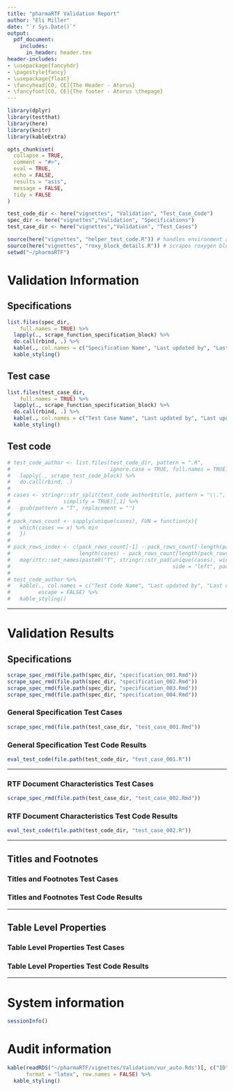 ```yaml
---
title: "pharmaRTF Validation Report"
author: "Eli Miller"
date: "`r Sys.Date()`"
output:
  pdf_document:
    includes:
      in_header: header.tex
header-includes:
- \usepackage{fancyhdr}
- \pagestyle{fancy}
- \usepackage{float}
- \fancyhead[CO, CE]{The Header - Atorus}
- \fancyfoot[CO, CE]{The footer - Atorus \thepage}
---
```

\newpage
\tableofcontents
\newpage
```r
library(dplyr)
library(testthat)
library(here)
library(knitr)
library(kableExtra)

opts_chunk$set(
  collapse = TRUE,
  comment = "#>",
  eval = TRUE,
  echo = FALSE,
  results = "asis",
  message = FALSE,
  tidy = FALSE
)

test_code_dir <- here("vignettes", "Validation", "Test_Case_Code")
spec_dir <- here("vignettes","Validation", "Specifications")
test_case_dir <- here("vignettes","Validation", "Test_Cases")

source(here("vignettes", "helper_test_code.R")) # handles environment and access to test_that contents
source(here("vignettes", "roxy_block_details.R")) # scrapes roxygen block for authorship details
setwd("~/pharmaRTF")
```

# Validation Information
## Specifications
```r
list.files(spec_dir,
    full.names = TRUE) %>%
  lapply(., scrape_function_specification_block) %>%
  do.call(rbind, .) %>%
  kable(., col.names = c("Specification Name", "Last updated by", "Last updated date")) %>%
  kable_styling()
```

## Test case
```r
list.files(test_case_dir,
    full.names = TRUE) %>%
  lapply(., scrape_function_specification_block) %>%
  do.call(rbind, .) %>%
  kable(., col.names = c("Test Case Name", "Last updated by", "Last updated date")) %>%
  kable_styling()
```

## Test code
```r
# test_code_author <- list.files(test_code_dir, pattern = ".R",
#                                ignore.case = TRUE, full.names = TRUE) %>%
#   lapply(., scrape_test_code_block) %>%
#   do.call(rbind, .)
# 
# cases <- stringr::str_split(test_code_author$title, pattern = "\\.", n = 2,
#                 simplify = TRUE)[,1] %>%
#   gsub(pattern = "T", replacement = "")
# 
# pack_rows_count <- sapply(unique(cases), FUN = function(x){
#   which(cases == x) %>% min
#   })
# 
# pack_rows_index <- c(pack_rows_count[-1] - pack_rows_count[-length(pack_rows_count)],
#                      length(cases) - pack_rows_count[length(pack_rows_count)] + 1) %>%
#   magrittr::set_names(paste0("T", stringr::str_pad(unique(cases), width = 3,
#                                                    side = "left", pad = 0)))
# 
# test_code_author %>%
#   kable(., col.names = c("Test Code Name", "Last updated by", "Last updated date"),
#         escape = FALSE) %>%
#   kable_styling()
```

***
# Validation Results
## Specifications
```r
scrape_spec_rmd(file.path(spec_dir, "specification_001.Rmd"))
scrape_spec_rmd(file.path(spec_dir, "specification_002.Rmd"))
scrape_spec_rmd(file.path(spec_dir, "specification_003.Rmd"))
scrape_spec_rmd(file.path(spec_dir, "specification_004.Rmd"))
```

### General Specification Test Cases
```r
scrape_spec_rmd(file.path(test_case_dir, "test_case_001.Rmd"))
```

### General Specification Test Code Results
```r
eval_test_code(file.path(test_code_dir, "test_case_001.R")) 
```

***

### RTF Document Characteristics Test Cases
```r
scrape_spec_rmd(file.path(test_case_dir, "test_case_002.Rmd"))
```

### RTF Document Characteristics Test Code Results
```r
eval_test_code(file.path(test_code_dir, "test_case_002.R")) 
```

***
## Titles and Footnotes

### Titles and Footnotes Test Cases

### Titles and Footnotes Test Code Results

***
## Table Level Properties

### Table Level Properties Test Cases

### Table Level Properties Test Code Results

***
# System information
```r
sessionInfo()
```

# Audit information
```r
kable(readRDS("~/pharmaRTF/vignettes/Validation/vur_auto.Rds")[, c("ID", "OutputFile", "Response", "Log")],
      format = "latex", row.names = FALSE) %>%
  kable_styling()

```
